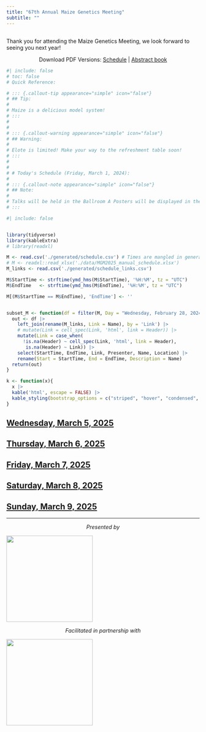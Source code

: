 ---
title: "67th Annual Maize Genetics Meeting"
subtitle: ""
---

::: {.callout-note appearance="simple" icon="false"}
## 

Thank you for attending the Maize Genetics Meeting, we look forward to seeing you next year!
:::

::: {style="text-align: center"}
Download PDF Versions:
[Schedule](./official/MGM2025Schedule.pdf) | [Abstract book](./official/2025Program.pdf)
:::


```{r echo=FALSE}
#| include: false
# toc: false
# Quick Reference: 

# ::: {.callout-tip appearance="simple" icon="false"}
# ## Tip:
# 
# Maize is a delicious model system!
# :::
# 
# 
# ::: {.callout-warning appearance="simple" icon="false"}
# ## Warning:
# 
# Elote is limited! Make your way to the refreshment table soon! 
# :::
# 
# 
# # Today's Schedule (Friday, March 1, 2024):
# 
# ::: {.callout-note appearance="simple" icon="false"}
# ## Note:
# 
# Talks will be held in the Ballroom A Posters will be displayed in the Ballroom B&C
# :::
```

```{r echo=FALSE}
#| include: false


library(tidyverse)
library(kableExtra)
# library(readxl)

M <- read.csv('./generated/schedule.csv') # Times are mangled in generated
# M <- readxl::read_xlsx('./data/MGM2025_manual_schedule.xlsx')
M_links <- read.csv('./generated/schedule_links.csv')

M$StartTime <- strftime(ymd_hms(M$StartTime), '%H:%M', tz = "UTC")
M$EndTime   <- strftime(ymd_hms(M$EndTime), '%H:%M', tz = "UTC")

M[(M$StartTime == M$EndTime), 'EndTime'] <- ''


subset_M <- function(df = filter(M, Day = "Wednesday, February 28, 2024")){
  out <- df |>
    left_join(rename(M_links, Link = Name), by = 'Link') |> 
    # mutate(Link = cell_spec(Link, 'html', link = Header)) |>
    mutate(Link = case_when(
      !is.na(Header) ~ cell_spec(Link, 'html', link = Header),
       is.na(Header) ~ Link)) |>
    select(StartTime, EndTime, Link, Presenter, Name, Location) |>
    rename(Start = StartTime, End = EndTime, Description = Name)
  return(out)
}

k <- function(x){
  x |> 
  kable('html', escape = FALSE) |>
  kable_styling(bootstrap_options = c("striped", "hover", "condensed", "responsive"))
}
```


## [Wednesday, March 5, 2025](./program_schedule.html#wednesday-march-5-2025)

<!-- ### Optional Pre-Conference Workshops (1/2) -->

<!-- ```{r echo=FALSE} -->
<!-- subset_M(filter( -->
<!--   M,  -->
<!--   Day == "Wednesday, March 5, 2025",  -->
<!--   Name != "OPTIONAL PRE-CONFERENCE WORKSHOPS" -->
<!--   )) |> k() -->
<!-- ``` -->

## [Thursday, March 6, 2025](./program_schedule.html#thursday-march-6-2025)

<!-- ### Optional Pre-Conference Workshops (2/2) -->

<!-- ```{r echo=FALSE} -->
<!-- subset_M(filter( -->
<!--   M, -->
<!--   Day ==  "Thursday, March 6, 2025", -->
<!--   Name != "OPTIONAL PRE-CONFERENCE WORKSHOPS" -->
<!--   )) |> k() -->
<!-- ``` -->


<!-- ### Session 1 – Welcome / Keynote / Gene Regulation -->

<!-- **Sherry Flint-Garcia** -->

<!-- ```{r echo=FALSE} -->
<!-- subset_M(filter( -->
<!--   M, -->
<!--   Day ==  "Thursday, March 6, 2025", -->
<!--   lubridate::hm(StartTime) >= lubridate::hm("19:00") -->
<!--   )) |> k() -->
<!-- ``` -->



## [Friday, March 7, 2025](./program_schedule.html#friday-march-7-2025)


<!-- ```{r echo=FALSE} -->
<!-- subset_M(filter( -->
<!--   M, -->
<!--   Day ==  "Friday, March 7, 2025", -->
<!--   lubridate::hm(StartTime) < lubridate::hm("8:15") -->
<!--   )) |> k() -->

<!-- ``` -->


<!-- ### Session 2 – Modeling Corn -->

<!-- **Hank Bass** -->

<!-- ```{r echo=FALSE} -->
<!-- subset_M(filter( -->
<!--   M, -->
<!--   Day ==  "Friday, March 7, 2025", -->
<!--   lubridate::hm(StartTime) >= lubridate::hm("8:15"), -->
<!--   lubridate::hm(StartTime) < lubridate::hm("10:45") -->
<!--   )) |> k() -->
<!-- ``` -->


<!-- ### Session 3 – Education, Community, & Outreach -->

<!-- **Brandi Sigmon** -->

<!-- ```{r echo=FALSE} -->
<!-- subset_M(filter( -->
<!--   M, -->
<!--   Day ==  "Friday, March 7, 2025", -->
<!--   lubridate::hm(StartTime) >= lubridate::hm("10:45"), -->
<!--   lubridate::hm(StartTime) < lubridate::hm("12:15") -->
<!--   )) |> k() -->
<!-- ``` -->

<!-- ### Lunch and Poster Session -->

<!-- ```{r echo=FALSE} -->
<!-- subset_M(filter( -->
<!--   M, -->
<!--   Day ==  "Friday, March 7, 2025", -->
<!--   lubridate::hm(StartTime) >= lubridate::hm("12:15"), -->
<!--   lubridate::hm(StartTime) < lubridate::hm("16:40") -->
<!--   )) |> k() -->
<!-- ``` -->

<!-- ### Session 4 – Maize Under Stress -->

<!-- **Melissa Draves** -->

<!-- ```{r echo=FALSE} -->
<!-- subset_M(filter( -->
<!--   M, -->
<!--   Day ==  "Friday, March 7, 2025", -->
<!--   lubridate::hm(StartTime) >= lubridate::hm("16:40"), -->
<!--   lubridate::hm(StartTime) < lubridate::hm("19:00") -->
<!--   )) |> k() -->
<!-- ``` -->



<!-- ### Session 5 – Awards -->

<!-- **Andrea Eveland** -->

<!-- ```{r echo=FALSE} -->
<!-- subset_M(filter( -->
<!--   M, -->
<!--   Day ==  "Friday, March 7, 2025", -->
<!--   lubridate::hm(StartTime) >= lubridate::hm("19:00") -->
<!--   )) |> k() -->
<!-- ``` -->



## [Saturday, March 8, 2025](./program_schedule.html#saturday-march-8-2025)


<!-- ```{r echo=FALSE} -->
<!-- subset_M(filter( -->
<!--   M, -->
<!--   Day ==  "Saturday, March 8, 2025", -->
<!--   lubridate::hm(StartTime) < lubridate::hm("8:15") -->
<!--   )) |> k() -->
<!-- ``` -->


<!-- ### Session 6 – Roots & Nutrient Uptake / Keynote -->

<!-- **Rubén Rellán Álvarez** -->

<!-- ```{r echo=FALSE} -->
<!-- subset_M(filter( -->
<!--   M, -->
<!--   Day ==  "Saturday, March 8, 2025", -->
<!--   lubridate::hm(StartTime) >= lubridate::hm("8:15"), -->
<!--   lubridate::hm(StartTime) < lubridate::hm("10:30") -->
<!--   )) |> k() -->
<!-- ``` -->


<!-- ### Session 7 – Keynote / Cell Division & Meristems -->

<!-- **Sarah Jensen** -->

<!-- ```{r echo=FALSE} -->
<!-- subset_M(filter( -->
<!--   M, -->
<!--   Day ==  "Saturday, March 8, 2025", -->
<!--   lubridate::hm(StartTime) >= lubridate::hm("10:30"), -->
<!--   lubridate::hm(StartTime) < lubridate::hm("12:30") -->
<!--   )) |> k() -->
<!-- ``` -->


<!-- ### Lunch, Poster Session, & Community Session -->

<!-- ```{r echo=FALSE} -->
<!-- subset_M(filter( -->
<!--   M, -->
<!--   Day ==  "Saturday, March 8, 2025", -->
<!--   lubridate::hm(StartTime) >= lubridate::hm("12:30"), -->
<!--   lubridate::hm(StartTime) < lubridate::hm("19:00") -->
<!--   )) |> k() -->
<!-- ``` -->


<!-- ### Session 8 – Reproduction / Keynote -->

<!-- **Cinta Romay** -->

<!-- ```{r echo=FALSE} -->
<!-- subset_M(filter( -->
<!--   M, -->
<!--   Day ==  "Saturday, March 8, 2025", -->
<!--   lubridate::hm(StartTime) >= lubridate::hm("19:00") -->
<!--   )) |> k() -->
<!-- ``` -->

## [Sunday, March 9, 2025](./program_schedule.html#sunday-march-9-2025)

<!-- ```{r echo=FALSE} -->
<!-- subset_M(filter( -->
<!--   M, -->
<!--   Day ==  "Sunday, March 9, 2025", -->
<!--   lubridate::hm(StartTime) < lubridate::hm("8:00") -->
<!--   )) |> k() -->

<!-- ``` -->


<!-- ### Session 9 – Epigenetics -->

<!-- **Katie Murphy** -->

<!-- ```{r echo=FALSE} -->
<!-- subset_M(filter( -->
<!--   M, -->
<!--   Day ==  "Sunday, March 9, 2025", -->
<!--   lubridate::hm(StartTime) >= lubridate::hm("8:25"), -->
<!--   lubridate::hm(StartTime) < lubridate::hm("10:20") -->
<!--   )) |> k() -->
<!-- ``` -->

<!-- ### Session 10 - Building a Stronger Maize Plant -->

<!-- **Frank Hochholdinger** -->

<!-- ```{r echo=FALSE} -->
<!-- subset_M(filter( -->
<!--   M, -->
<!--   Day ==  "Sunday, March 9, 2025", -->
<!--   lubridate::hm(StartTime) >= lubridate::hm("10:20"), -->
<!--   lubridate::hm(StartTime) < lubridate::hm("12:00") -->
<!--   )) |> k() -->
<!-- ``` -->


<!-- ### Optional Post-Conference Workshop -->

<!-- ```{r echo=FALSE} -->
<!-- subset_M(filter( -->
<!--   M, -->
<!--   Day ==  "Sunday, March 9, 2025", -->
<!--   Name != "OPTIONAL POST-CONFERENCE EVENT", -->
<!--   lubridate::hm(StartTime) > lubridate::hm("12:00") -->
<!--   )) |> k() -->
<!-- ``` -->










------------------------------------------------------------------------

::: {style="text-align: center"}
*Presented by*
:::

![](data/assets/000_Cover_Draft1_MCG_logo.png){fig-align="center" width="225"}

::: {style="text-align: center"}
*Facilitated in partnership with*
:::

![](data/assets/000_Cover_Draft1_ConferenceDirect.png){fig-align="center" width="225"}


